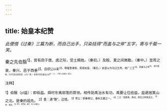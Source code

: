 ```yaml
---
---
---
```

title: 始皇本纪赞
---



*此便借《过秦》三篇为断，而自己出手，只染括得“而盖与之侔”五字，寄与千载一笑。*

秦之先伯翳<sup>1】，尝有勋于唐、虞之际，受土赐姓。（秦初。）及殷、夏之间微散。（秦中。）至周之衰，秦兴、邑于西垂<sup>2】。自缪公以来<sup>3】，稍蚕食诸侯，竟成始皇。（秦后。）始皇以为功过五帝，地广三王<sup>4】，而羞与之侔<sup>5】。（更不置断，只代写其自家意思，以为一笑。）善哉乎贾生推言之也<sup>6】！曰：（下接《过秦论》成文。）

<sup>注释】

<sup>1】伯翳（yì益）：即伯益。舜时东夷部落的首领。相传助禹治水有功，禹要让位给益，益避居箕山之北。是秦的祖先。
<sup>2】垂：通“陲”，边境。
<sup>3】琴公：即秦穆公，春秋五霸之一。
<sup>4】三王：指夏禹、商动、周文王和周武王。
<sup>5】侔：等同。
<sup>6】贾生：即贾谊。推言：指《过秦论》。